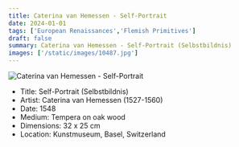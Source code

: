 ```yaml
---
title: Caterina van Hemessen - Self-Portrait
date: 2024-01-01
tags: ['European Renaissances','Flemish Primitives']
draft: false
summary: Caterina van Hemessen - Self-Portrait (Selbstbildnis)
images: ['/static/images/10487.jpg']
---
```


![Caterina van Hemessen - Self-Portrait](/static/images/10487.jpg)

* Title: Self-Portrait (Selbstbildnis)
* Artist: Caterina van Hemessen (1527-1560)
* Date: 1548
* Medium: Tempera on oak wood
* Dimensions: 32 x 25 cm
* Location: Kunstmuseum, Basel, Switzerland


